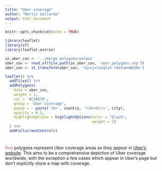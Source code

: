 ```yaml
---
title: "Uber coverage"
author: "Martin Gallardo"
output: html_document
---
```


```r
knitr::opts_chunk$set(echo = TRUE)
```

```r
library(leaflet)
library(sf)
library(leaflet.extras)

in_uber_cov <- '../merge_polygons/output'
uber_cov <- read_sf(file.path(in_uber_cov, 'uber_polygons.shp'))
uber_cov <- st_transform(uber_cov, '+proj=longlat +datum=WGS84')

leaflet() %>%
  addTiles() %>%
  addPolygons(
    data = uber_cov,
    weight = 1,
    col = '#C16E70',
    group = 'Uber Coverage',
    popup = ~ paste('<b>', country, '</b><br/>', city),
    opacity = 0.5,
    highlightOptions = highlightOptions(color = "black",
                                        weight = 2)
  ) %>%
  addFullscreenControl()

```

# 

[Red]{style="color: #C16E70;"} polygons represent Uber coverage areas as they appear in [Uber's website](https://www.uber.com/global/en/cities/). This aims to be a comprehensive depiction of Uber coverage worldwide, with the exception a few cases which appear in Uber's page but don't explicitly show a map with coverage.
